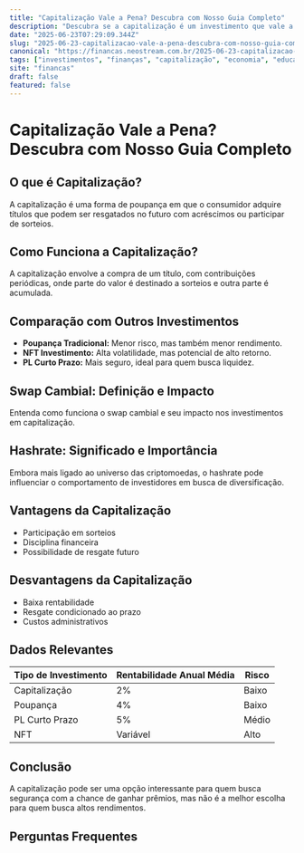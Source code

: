 ```yaml
---
title: "Capitalização Vale a Pena? Descubra com Nosso Guia Completo"
description: "Descubra se a capitalização é um investimento que vale a pena para você. Explore conceitos como swap cambial e NFT, e veja dados relevantes para tomar uma decisão informada."
date: "2025-06-23T07:29:09.344Z"
slug: "2025-06-23-capitalizacao-vale-a-pena-descubra-com-nosso-guia-completo"
canonical: "https://financas.neostream.com.br/2025-06-23-capitalizacao-vale-a-pena-descubra-com-nosso-guia-completo"
tags: ["investimentos", "finanças", "capitalização", "economia", "educação financeira"]
site: "financas"
draft: false
featured: false
---
```


# Capitalização Vale a Pena? Descubra com Nosso Guia Completo

## O que é Capitalização?
A capitalização é uma forma de poupança em que o consumidor adquire títulos que podem ser resgatados no futuro com acréscimos ou participar de sorteios. 

## Como Funciona a Capitalização?
A capitalização envolve a compra de um título, com contribuições periódicas, onde parte do valor é destinado a sorteios e outra parte é acumulada.

## Comparação com Outros Investimentos
- **Poupança Tradicional:** Menor risco, mas também menor rendimento.
- **NFT Investimento:** Alta volatilidade, mas potencial de alto retorno.
- **PL Curto Prazo:** Mais seguro, ideal para quem busca liquidez.

## Swap Cambial: Definição e Impacto
Entenda como funciona o swap cambial e seu impacto nos investimentos em capitalização.

## Hashrate: Significado e Importância
Embora mais ligado ao universo das criptomoedas, o hashrate pode influenciar o comportamento de investidores em busca de diversificação.

## Vantagens da Capitalização
- Participação em sorteios
- Disciplina financeira
- Possibilidade de resgate futuro

## Desvantagens da Capitalização
- Baixa rentabilidade
- Resgate condicionado ao prazo
- Custos administrativos

## Dados Relevantes
| Tipo de Investimento | Rentabilidade Anual Média | Risco |
|----------------------|---------------------------|-------|
| Capitalização        | 2%                        | Baixo |
| Poupança             | 4%                        | Baixo |
| PL Curto Prazo       | 5%                        | Médio |
| NFT                  | Variável                  | Alto  |

## Conclusão
A capitalização pode ser uma opção interessante para quem busca segurança com a chance de ganhar prêmios, mas não é a melhor escolha para quem busca altos rendimentos.

## Perguntas Frequentes